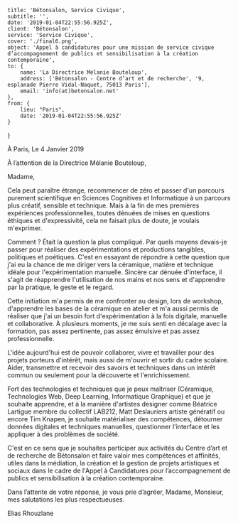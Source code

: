     title: 'Bétonsalon, Service Civique',
    subtitle: '',
    date: '2019-01-04T22:55:56.925Z',
    client: 'Bétonsalon',
    service: 'Service Civique',
    cover: './final6.png',
    object: 'Appel à candidatures pour une mission de service civique d’accompagnement de publics et sensibilisation à la création contemporaine',
    to: {
        name: 'La Directrice Mélanie Bouteloup',
        address: ['Bétonsalon - Centre d’art et de recherche', '9, esplanade Pierre Vidal-Naquet, 75013 Paris'],
        email: 'info(at)betonsalon.net'
    },
    from: {
        lieu: "Paris",
        date: '2019-01-04T22:55:56.925Z'
    }
}

À Paris,
Le 4 Janvier 2019

À l’attention de la Directrice Mélanie Bouteloup,

Madame,

Cela peut paraître étrange, recommencer de zéro et passer d'un parcours purement scientifique en Sciences Cognitives et Informatique à un parcours plus créatif, sensible et technique. Mais à la fin de mes premières expériences professionnelles, toutes dénuées de mises en questions éthiques et d'expressivité, cela ne faisait plus de doute, je voulais m'exprimer.

Comment ? Était la question la plus compliqué. Par quels moyens devais-je passer pour réaliser des expérimentations et productions tangibles, politiques et poétiques. C'est en essayant de répondre à cette question que j'ai eu la chance de me diriger vers la céramique, matière et technique idéale pour l'expérimentation manuelle. Sincère car dénuée d'interface, il s'agit de réapprendre l'utilisation de nos mains et nos sens et d'apprendre par la pratique, le geste et le regard.

Cette initiation m'a permis de me confronter au design, lors de workshop, d'apprendre les bases de la céramique en atelier et m'a aussi permis de réaliser que j'ai un besoin fort d'expérimentation à la fois digitale, manuelle et collaborative. À plusieurs moments, je me suis senti en décalage avec la formation, pas assez pertinente, pas assez émulsive et pas assez professionnelle.

L'idée aujourd'hui est de pouvoir collaborer, vivre et travailler pour des projets porteurs d'intérêt, mais aussi de m'ouvrir et sortir du cadre scolaire. Aider, transmettre et recevoir des savoirs et techniques dans un intérêt commun ou seulement pour la découverte et l'enrichissement.

Fort des technologies et techniques que je peux maîtriser (Céramique, Technologies Web, Deep Learning, Informatique Graphique) et que je souhaite apprendre, et à la manière d'artistes designer comme Béatrice Lartigue membre du collectif LAB212, Matt Deslauriers artiste génératif ou encore Tim Knapen, je souhaite matérialiser des compétences, détourner données digitales et techniques manuelles, questionner l'interface et les appliquer à des problèmes de société.

C'est en ce sens que je souhaites participer aux activités du Centre d’art et de recherche de Bétonsalon et faire valoir mes compétences et affinités, utiles dans la médiation, la création et la gestion de projets artistiques et sociaux dans le cadre de l'Appel à Candidatures pour l’accompagnement de publics et sensibilisation à la création
contemporaine.

Dans l’attente de votre réponse, je vous prie d’agréer, Madame, Monsieur, mes salutations les plus respectueuses.

Elias Rhouzlane